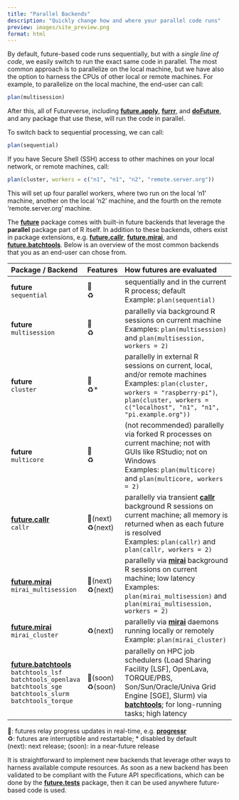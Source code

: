 ```yaml
---
title: "Parallel Backends"
description: "Quickly change how and where your parallel code runs"
preview: images/site_preview.png
format: html
---
```


By default, future-based code runs sequentially, but with a _single
line of code_, we easily switch to run the exact same code in
parallel. The most common approach is to parallelize on the local
machine, but we have also the option to harness the CPUs of other
local or remote machines.  For example, to parallelize on the local
machine, the end-user can call:

```r
plan(multisession)
```

After this, all of Futureverse, including **[future.apply]**,
**[furrr]**, and **[doFuture]**, and any package that use these, will
run the code in parallel.

To switch back to sequential processing, we can call:

```r
plan(sequential)
```

If you have Secure Shell (SSH) access to other machines on your local
network, or remote machines, call:

```r
plan(cluster, workers = c("n1", "n1", "n2", "remote.server.org"))
```

This will set up four parallel workers, where two run on the local
'n1' machine, another on the local 'n2' machine, and the fourth on the
remote 'remote.server.org' machine.


The **[future]** package comes with built-in future backends that leverage the **parallel** package part of R itself. In addition to these backends, others exist in package extensions, e.g. **[future.callr]**, **[future.mirai]**, and **[future.batchtools]**. Below is an overview of the most common backends that you as an end-user can chose from.

| Package / Backend             | Features    | How futures are evaluated
|:----------------|:------------|:-----------------------------------------------------
| **future**<br> `sequential`    | 📶<br>♻️<br>         | sequentially and in the current R process; default<br>Example: `plan(sequential)`
| **future**<br> `multisession`  | 📶<br>♻️<br>        | parallelly via background R sessions on current machine<br>Examples: `plan(multisession)` and `plan(multisession, workers = 2)`
| **future**<br> `cluster`       | 📶<br>♻️*<br>       | parallelly in external R sessions on current, local, and/or remote machines<br>Examples: `plan(cluster, workers = "raspberry-pi")`, `plan(cluster, workers = c("localhost", "n1", "n1", "pi.example.org"))`
| **future**<br> `multicore`     | 📶<br>♻️<br> | (not recommended) parallelly via forked R processes on current machine; not with GUIs like RStudio; not on Windows<br>Examples: `plan(multicore)` and `plan(multicore, workers = 2)`
| **[future.callr]**<br> `callr`                    | 📶(next)<br>♻️(next)<br> | parallelly via transient **[callr]** background R sessions on current machine; all memory is returned when as each future is resolved<br>Examples: `plan(callr)` and `plan(callr, workers = 2)`
| **[future.mirai]**<br> `mirai_multisession`       | 📶(next)<br>♻️(next)<br> | parallelly via **[mirai]** background R sessions on current machine; low latency<br>Examples: `plan(mirai_multisession)` and `plan(mirai_multisession, workers = 2)`
| **[future.mirai]**<br> `mirai_cluster`            |♻️(next)<br> | parallelly via **[mirai]** daemons running locally or remotely<br>Example: `plan(mirai_cluster)`
| **[future.batchtools]**<br> `batchtools_lsf`<br>`batchtools_openlava`<br>`batchtools_sge`<br>`batchtools_slurm`<br>`batchtools_torque` | 📶(soon)<br> ♻️(soon) | parallelly on HPC job schedulers (Load Sharing Facility [LSF], OpenLava, TORQUE/PBS, Son/Sun/Oracle/Univa Grid Engine [SGE], Slurm) via **[batchtools]**; for long-running tasks; high latency |

📶: futures relay progress updates in real-time, e.g. **[progressr]**<br>
♻️: futures are interruptible and restartable; * disabled by default<br>
(next): next release; (soon): in a near-future release



It is straightforward to implement new backends that leverage other
ways to harness available compute resources. As soon as a new backend
has been validated to be compliant with the Future API specifications,
which can be done by the **[future.tests]** package, then it can be
used anywhere future-based code is used.


[future]: https://future.futureverse.org
[future.apply]: https://future.apply.futureverse.org
[future.batchtools]: https://future.batchtools.futureverse.org
[future.callr]: https://future.callr.futureverse.org
[future.mirai]: https://future.mirai.futureverse.org
[future.tests]: https://future.tests.futureverse.org
[furrr]: https://furrr.futureverse.org
[doFuture]: https://doFuture.futureverse.org
[progressr]: https://progressr.futureverse.org

[batchtools]: https://cran.r-project.org/package=future.batchtools
[callr]: https://cran.r-project.org/package=future.callr
[mirai]: https://cran.r-project.org/package=future.mirai
